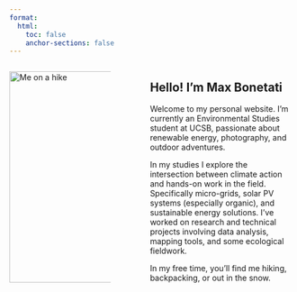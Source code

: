 ```yaml
---
format:
  html:
    toc: false
    anchor-sections: false
---
```


:::::: columns
::: {.column width="39%"}
![](Photos/Intro.jpg){alt="Me on a hike" fig-align="left" width="375"}
:::

::: {.column width="6%"}
 
:::

::: {.column width="55%"}
## Hello! I’m Max Bonetati

Welcome to my personal website. I’m currently an Environmental Studies student at UCSB, passionate about renewable energy, photography, and outdoor adventures.

In my studies I explore the intersection between climate action and hands-on work in the field. Specifically micro-grids, solar PV systems (especially organic), and sustainable energy solutions. I’ve worked on research and technical projects involving data analysis, mapping tools, and some ecological fieldwork.

In my free time, you’ll find me hiking, backpacking, or out in the snow.
:::
::::::
